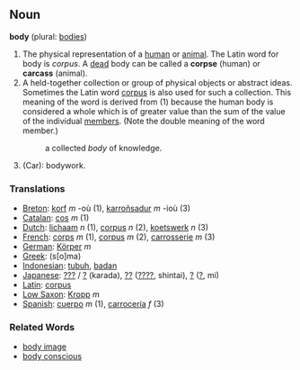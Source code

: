 ==Noun==

'''body''' (plural: [[bodies]])

#The physical representation of a [[human]] or [[animal]].  The Latin word for body is ''corpus''.  A [[dead]] body can be called a '''corpse''' (human) or '''carcass''' (animal).
#A held-together collection or group of physical objects or abstract ideas.  Sometimes the Latin word [[corpus]] is also used for such a collection.  This meaning of the word is derived from (1) because the human body is considered a whole which is of greater value than the sum of the value of the individual [[member]]s.  (Note the double meaning of the word member.)
#:a collected ''body'' of knowledge.
#(Car): bodywork.
=== Translations ===
*[[Breton]]: [[korf]] ''m'' -où (1), [[karroñsadur]] ''m'' -ioù (3)
*[[Catalan]]: [[cos]] ''m'' (1)
*[[Dutch]]: [[lichaam]] ''n'' (1), [[corpus]] ''n'' (2), [[koetswerk]] ''n'' (3)
*[[French]]: [[corps]] ''m'' (1), [[corpus]] ''m'' (2), [[carrosserie]] ''m'' (3)
*[[German]]: [[Körper]] ''m''
*[[Greek]]: (s[o]ma)
*[[Indonesian]]: [[tubuh]], [[badan]]
*[[Japanese]]: [[???]] / [[?]] (karada), [[??]] ([[????]], shintai), [[?]] ([[?]], mi)
*[[Latin]]: [[corpus]]
*[[Low Saxon]]: [[Kropp]] ''m''
*[[Spanish]]: [[cuerpo]] ''m'' (1), [[carrocería]] ''f'' (3)

=== Related Words ===
*[[body image]]
*[[body conscious]]